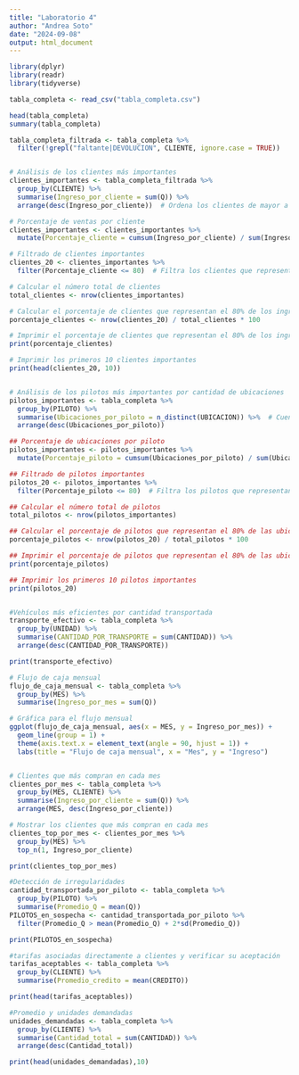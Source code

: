 ---
title: "Laboratorio 4"
author: "Andrea Soto"
date: "2024-09-08"
output: html_document
---

```{r}


library(dplyr)
library(readr)
library(tidyverse)

tabla_completa <- read_csv("tabla_completa.csv")

```

```{r}
head(tabla_completa)
summary(tabla_completa)

```
```{r}

tabla_completa_filtrada <- tabla_completa %>%
  filter(!grepl("faltante|DEVOLUCION", CLIENTE, ignore.case = TRUE))


# Análisis de los clientes más importantes
clientes_importantes <- tabla_completa_filtrada %>%
  group_by(CLIENTE) %>%
  summarise(Ingreso_por_cliente = sum(Q)) %>%
  arrange(desc(Ingreso_por_cliente))  # Ordena los clientes de mayor a menor ingreso

# Porcentaje de ventas por cliente
clientes_importantes <- clientes_importantes %>%
  mutate(Porcentaje_cliente = cumsum(Ingreso_por_cliente) / sum(Ingreso_por_cliente) * 100)

# Filtrado de clientes importantes
clientes_20 <- clientes_importantes %>%
  filter(Porcentaje_cliente <= 80)  # Filtra los clientes que representan hasta el 80% del total de ingresos

# Calcular el número total de clientes
total_clientes <- nrow(clientes_importantes)

# Calcular el porcentaje de clientes que representan el 80% de los ingresos
porcentaje_clientes <- nrow(clientes_20) / total_clientes * 100

# Imprimir el porcentaje de clientes que representan el 80% de los ingresos
print(porcentaje_clientes)

# Imprimir los primeros 10 clientes importantes
print(head(clientes_20, 10))



```
```{r}
# Análisis de los pilotos más importantes por cantidad de ubicaciones
pilotos_importantes <- tabla_completa %>% 
  group_by(PILOTO) %>%  
  summarise(Ubicaciones_por_piloto = n_distinct(UBICACION)) %>%  # Cuenta el número de ubicaciones únicas por piloto
  arrange(desc(Ubicaciones_por_piloto)) 

## Porcentaje de ubicaciones por piloto
pilotos_importantes <- pilotos_importantes %>% 
  mutate(Porcentaje_piloto = cumsum(Ubicaciones_por_piloto) / sum(Ubicaciones_por_piloto) * 100)  # Añade una nueva columna que calcula el porcentaje acumulado de ubicaciones por piloto respecto al total

## Filtrado de pilotos importantes
pilotos_20 <- pilotos_importantes %>%
  filter(Porcentaje_piloto <= 80)  # Filtra los pilotos que representan hasta el 80% del total de ubicaciones

## Calcular el número total de pilotos
total_pilotos <- nrow(pilotos_importantes)

## Calcular el porcentaje de pilotos que representan el 80% de las ubicaciones
porcentaje_pilotos <- nrow(pilotos_20) / total_pilotos * 100

## Imprimir el porcentaje de pilotos que representan el 80% de las ubicaciones
print(porcentaje_pilotos)

## Imprimir los primeros 10 pilotos importantes
print(pilotos_20)



```


```{r}
#Vehículos más eficientes por cantidad transportada 
transporte_efectivo <- tabla_completa %>%
  group_by(UNIDAD) %>%
  summarise(CANTIDAD_POR_TRANSPORTE = sum(CANTIDAD)) %>%
  arrange(desc(CANTIDAD_POR_TRANSPORTE))

print(transporte_efectivo)
```
```{r}
# Flujo de caja mensual
flujo_de_caja_mensual <- tabla_completa %>%
  group_by(MES) %>%
  summarise(Ingreso_por_mes = sum(Q))

# Gráfica para el flujo mensual
ggplot(flujo_de_caja_mensual, aes(x = MES, y = Ingreso_por_mes)) +
  geom_line(group = 1) + 
  theme(axis.text.x = element_text(angle = 90, hjust = 1)) +
  labs(title = "Flujo de caja mensual", x = "Mes", y = "Ingreso")



```
```{r}
# Clientes que más compran en cada mes
clientes_por_mes <- tabla_completa %>%
  group_by(MES, CLIENTE) %>%
  summarise(Ingreso_por_cliente = sum(Q)) %>%
  arrange(MES, desc(Ingreso_por_cliente))

# Mostrar los clientes que más compran en cada mes
clientes_top_por_mes <- clientes_por_mes %>%
  group_by(MES) %>%
  top_n(1, Ingreso_por_cliente)

print(clientes_top_por_mes)

```




```{r}
#Detección de irregularidades 
cantidad_transportada_por_piloto <- tabla_completa %>%
  group_by(PILOTO) %>%
  summarise(Promedio_Q = mean(Q)) 
PILOTOS_en_sospecha <- cantidad_transportada_por_piloto %>%
  filter(Promedio_Q > mean(Promedio_Q) + 2*sd(Promedio_Q))

print(PILOTOS_en_sospecha)
```


```{r}
#tarifas asociadas directamente a clientes y verificar su aceptación 
tarifas_aceptables <- tabla_completa %>%
  group_by(CLIENTE) %>%
  summarise(Promedio_credito = mean(CREDITO))

print(head(tarifas_aceptables))

```

```{r}

#Promedio y unidades demandadas 
unidades_demandadas <- tabla_completa %>%
  group_by(CLIENTE) %>%
  summarise(Cantidad_total = sum(CANTIDAD)) %>%
  arrange(desc(Cantidad_total))

print(head(unidades_demandadas),10)

```


